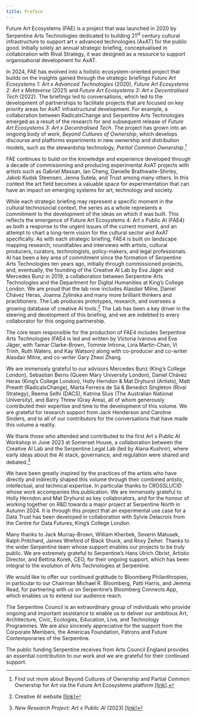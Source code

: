 ```yaml
---
title: Preface
---
```


<Box>

Future Art Ecosystems (FAE) is a project that was launched in 2020 by Serpentine Arts Technologies dedicated to building 21<sup>st</sup> century cultural infrastructure to support art x advanced technologies (AxAT) for the public good. Initially solely an annual strategic briefing, conceptualised in collaboration with Rival Strategy, it was designed as a resource to support organisational development for AxAT.

In 2024, FAE has evolved into a holistic ecosystem-oriented project that builds on the insights gained through the strategic briefings _Future Art Ecosystems 1: Art x Advanced Technologies_ (2020), _Future Art Ecosystems 2: Art x Metaverse_ (2021) and _Future Art Ecosystems 3: Art x Decentralised Tech_ (2022). The briefings led to conversations, which led to the development of partnerships to facilitate projects that are focused on key priority areas for AxAT infrastructural development. For example, a collaboration between RadicalxChange and Serpentine Arts Technologies emerged as a result of the research for and subsequent release of _Future Art Ecosystems 3: Art x Decentralised Tech_. The project has grown into an ongoing body of work, _Beyond Cultures of Ownership_, which develops discourse and platforms experiments in new ownership and distribution models, such as the stewardship technology, _Partial Common Ownership_.[^1]

FAE continues to build on the knowledge and experience developed through a decade of commissioning and producing experimental AxAT projects with artists such as Gabriel Massan, Ian Cheng, Danielle Brathwaite-Shirley, Jakob Kudsk Steensen, Jenna Sutela, and Trust among many others. In this context the art field becomes a valuable space for experimentation that can have an impact on emerging systems for art, technology and society.

While each strategic briefing may represent a specific moment in the cultural technosocial context, the series as a whole represents a commitment to the development of the ideas on which it was built. This reflects the emergence of Future Art Ecosystems 4: Art x Public AI (FAE4) as both a response to the urgent issues of the current moment, and an attempt to chart a long-term vision for the cultural sector and AxAT specifically. As with each strategic briefing, FAE4 is built on landscape mapping research, roundtables and interviews with artists, cultural producers, curators, technologists, policy-makers, and legal professionals. AI has been a key area of commitment since the formation of Serpentine Arts Technologies ten years ago, initially through commissioned projects, and, eventually, the founding of the Creative AI Lab by Eva Jäger and Mercedes Bunz in 2019, a collaboration between Serpentine Arts Technologies and the Department for Digital Humanities at King’s College London. We are proud that the lab now includes Alasdair Milne, Daniel Chávez Heras, Joanna Zylinska and many more brilliant thinkers and practitioners. The Lab produces prototypes, research, and oversees a growing database of creative AI tools.[^2] The Lab has been a key driver in the steering and development of this briefing, and we are indebted to every collaborator for this ongoing partnership.

The core team responsible for the production of FAE4 includes Serpentine Arts Technologies (FAE4 is led and written by Victoria Ivanova and Eva Jäger, with Tamar Clarke-Brown, Tommie Introna, Lina Martin-Chan, Vi Trinh, Ruth Waters, and Kay Watson) along with co-producer and co-writer Alasdair Milne, and co-writer Gary Zhexi Zhang.

We are immensely grateful to our advisors Mercedes Bunz (King’s College London), Sebastian Berns (Queen Mary University London), Daniel Chávez Heras (King’s College London), Holly Herndon & Mat Dryhurst (Artists), Matt Prewitt (RadicalxChange), Marta Ferreira de Sá & Benedict Singleton (Rival Strategy), Reema Selhi (DACS), Katrina Sluis (The Australian National University), and Barry Threw (Gray Area), all of whom generously contributed their expertise and time to the development of this volume. We are grateful for research support from Jack Henderson and Caroline Sinders, and to all of our contributors for the conversations that have made this volume a reality.

We thank those who attended and contributed to the first Art x Public AI Workshop in June 2023 at Somerset House, a collaboration between the Creative AI Lab and the Serpentine Legal Lab (led by Alana Kushnir), where early ideas about the AI stack, governance, and regulation were shared and debated.[^3]

We have been greatly inspired by the practices of the artists who have directly and indirectly shaped this volume through their combined artistic, intellectual, and technical expertise. In particular thanks to CROSSLUCID whose work accompanies this publication. We are immensely grateful to Holly Herndon and Mat Dryhurst as key collaborators, and for the honour of working together on R&D towards a major project at Serpentine North in Autumn 2024. It is through this project that an experimental use case for a Data Trust has been developed in collaboration with Sylvie Delacroix from the Centre for Data Futures, King’s College London.

Many thanks to Jack Murray-Brown, William Kherbek, Severin Matusek, Ralph Pritchard, James Wreford of Black Shuck, and Roxy Zeiher. Thanks to the wider Serpentine team whose support enables our projects to be truly public. We are extremely grateful to Serpentine’s Hans Ulrich Obrist, Artistic Director, and Bettina Korek, CEO, for their ongoing support, which has been integral to the evolution of Arts Technologies at Serpentine.

We would like to offer our continued gratitude to Bloomberg Philanthropies, in particular to our Chairman Michael R. Bloomberg, Patti Harris, and Jemma Read, for partnering with us on Serpentine’s Bloomberg Connects App, which enables us to extend our audience reach.

The Serpentine Council is an extraordinary group of individuals who provide ongoing and important assistance to enable us to deliver our ambitious Art, Architecture, Civic, Ecologies, Education, Live, and Technology Programmes. We are also sincerely appreciative for the support from the Corporate Members, the Americas Foundation, Patrons and Future Contemporaries of the Serpentine.

The public funding Serpentine receives from Arts Council England provides an essential contribution to our work and we are grateful for their continued support.

</Box>

[^1]: Find out more about Beyond Cultures of Ownership and Partial Common Ownership for Art via the Future Art Ecosystems platform [l[ink](https://futureartecosystems.org/projects/)].
[^2]: Creative AI website [[link](https://creative-ai.org/)]
[^3]: _New Research Project: Art x Public AI_ (2023) [l[ink](https://kingsdh.net/2023/07/10/new-research-project-art-x-public-ai-2/)]
